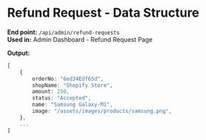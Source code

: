 # Refund Request - Data Structure

**End point:** `/api/admin/refund-requests`  
**Used in:** Admin Dashboard - Refund Request Page

**Output:**

```ts
[
    {
        orderNo: "6ed34Edf65d",
        shopName: "Shopify Store",
        amount: 250,
        status: "Accepted",
        name: "Samsung Galaxy-M1",
        image: "/assets/images/products/samsung.png",
    },
    ...
]
```
